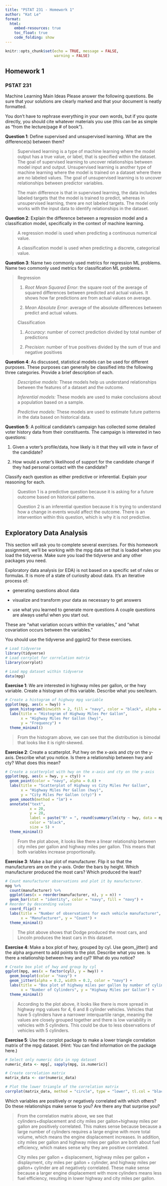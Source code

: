 ```yaml
---
title: "PSTAT 231 - Homework 1"
author: "Kat Le"
format:
  html:
    embed-resources: true 
    toc_float: true
    code_folding: show
---
```


```r
knitr::opts_chunk$set(echo = TRUE, message = FALSE,
                      warning = FALSE)
```

## Homework 1

### PSTAT 231

Machine Learning Main Ideas Please answer the following questions. Be sure that your solutions are clearly marked and that your document is neatly formatted.

You don't have to rephrase everything in your own words, but if you quote directly, you should cite whatever materials you use (this can be as simple as "from the lecture/page \# of book").

**Question 1**: Define supervised and unsupervised learning. What are the difference(s) between them?

> Supervised learning is a type of machine learning where the model output has a true value, or label, that is specified within the dataset. The goal of supervised learning to uncover relationships between model input and output. Unsupervised learning is another type of machine learning where the model is trained on a dataset where there are no labeled values. The goal of unsupervised learning is to uncover relationships between predictor variables.
>
> The main difference is that in supervised learning, the data includes labeled targets that the model is trained to predict, whereas in unsupervised learning, there are not labeled targets. The model only works with the input data to identify relationships in the dataset.

**Question 2**: Explain the difference between a regression model and a classification model, specifically in the context of machine learning.

> A regression model is used when predicting a continuous numerical value.
>
> A classification model is used when predicting a discrete, categorical value.

**Question 3**: Name two commonly used metrics for regression ML problems. Name two commonly used metrics for classification ML problems.

> Regression
>
> 1.  *Root Mean Squared Error*: the square root of the average of squared differences between predicted and actual values. It shows how far predictions are from actual values on average.
>
> 2.  *Mean Absolute Error*: average of the absolute differences between predict and actual values.
>
> Classification
>
> 1.  *Accuracy*: number of correct prediction divided by total number of predictions
>
> 2.  *Precision*: number of true positives divided by the sum of true and negative positives

**Question 4**: As discussed, statistical models can be used for different purposes. These purposes can generally be classified into the following three categories. Provide a brief description of each.

> *Descriptive models:* These models help us understand relationships between the features of a dataset and the outcome.
>
> *Inferential models:* These models are used to make conclusions about a population based on a sample.
>
> *Predictive models:* These models are used to estimate future patterns in the data based on historical data.

**Question 5**: A political candidate's campaign has collected some detailed voter history data from their constituents. The campaign is interested in two questions:

1.  Given a voter's profile/data, how likely is it that they will vote in favor of the candidate?

2.  How would a voter's likelihood of support for the candidate change if they had personal contact with the candidate?

Classify each question as either predictive or inferential. Explain your reasoning for each.

> Question 1 is a predictive question because it is asking for a future outcome based on historical patterns.
>
> Question 2 is an inferential question because it is trying to understand how a change in events would affect the outcome. There is an intervention within this question, which is why it is not predictive.

## Exploratory Data Analysis

This section will ask you to complete several exercises. For this homework assignment, we'll be working with the mpg data set that is loaded when you load the tidyverse. Make sure you load the tidyverse and any other packages you need.

Exploratory data analysis (or EDA) is not based on a specific set of rules or formulas. It is more of a state of curiosity about data. It's an iterative process of:

-   generating questions about data

-   visualize and transform your data as necessary to get answers

-   use what you learned to generate more questions A couple questions are always useful when you start out.

These are "what variation occurs within the variables," and "what covariation occurs between the variables."

You should use the tidyverse and ggplot2 for these exercises.

```r
# Load tidyverse
library(tidyverse)
# Load corrplot for correlation matrix
library(corrplot)

# Load mpg dataset within tidyverse
data(mpg)
```

**Exercise 1**: We are interested in highway miles per gallon, or the hwy variable. Create a histogram of this variable. Describe what you see/learn.

```r
# Create a histogram of highway mpg variable
ggplot(mpg, aes(x = hwy)) +
  geom_histogram(binwidth = 2, fill = "navy", color = "black", alpha = 0.7) +
  labs(title = "Histogram of Highway Miles Per Gallon",
       x = "Highway Miles Per Gallon (hwy)",
       y = "Frequency") +
  theme_minimal()
```

> From the histogram above, we can see that the distribution is bimodal that looks like it is right-skewed.

**Exercise 2**: Create a scatterplot. Put hwy on the x-axis and cty on the y-axis. Describe what you notice. Is there a relationship between hwy and cty? What does this mean?

```r
# Create a scatterplot with hwy on the x-axis and cty on the y-axis
ggplot(mpg, aes(x = hwy, y = cty)) +
  geom_point(color = "navy", alpha = 0.6) +
  labs(title = "Scatterplot of Highway vs City Miles Per Gallon",
       x = "Highway Miles Per Gallon (hwy)",
       y = "City Miles Per Gallon (cty)") +
  geom_smooth(method = "lm") +
  annotate("text", 
           x = 20, 
           y = 20, 
           label = paste("R² = ", round(summary(lm(cty ~ hwy, data = mpg))$r.squared, 2)),
           color = "black", 
           size = 5) +
  theme_minimal()
```

> From the plot above, it looks like there a linear relationship between city miles per gallon and highway miles per gallon. This means that both variables increase proportionally.

**Exercise 3**: Make a bar plot of manufacturer. Flip it so that the manufacturers are on the y-axis. Order the bars by height. Which manufacturer produced the most cars? Which produced the least?

```r
# Count manufacturer observations and plot it by manufacturer.
mpg %>%
  count(manufacturer) %>%
  ggplot(aes(x = reorder(manufacturer, n), y = n)) + 
  geom_bar(stat = "identity", color = "navy", fill = "navy") +
# Reorder by descending values
  coord_flip() +
  labs(title = "Number of observations for each vehicle manufacturer", 
       x = "Manufacturer", y = "Count") +
  theme_minimal()
```

> The plot above shows that Dodge produced the most cars, and Lincoln produces the least cars in this dataset.

**Exercise 4**: Make a box plot of hwy, grouped by cyl. Use geom_jitter() and the alpha argument to add points to the plot. Describe what you see. Is there a relationship between hwy and cyl? What do you notice?

```r
# Create box plot of hwy and group by cyl
ggplot(mpg, aes(x = factor(cyl), y = hwy)) +
  geom_boxplot(color = "navy") +
  geom_jitter(alpha = 0.2, width = 0.2, color = "navy") + 
  labs(title = "Box plot of highway miles per gallon by number of cylinders",
       x = "Number of Cylinders", y = "Highway Miles per Gallon") +
  theme_minimal()
```

> According to the plot above, it looks like there is more spread in highway mpg values for 4, 6 and 8 cylinder vehicles. Vehicles that have 5 cylinders have a narrower interquartile range, meaning the values are closely grouped together and there is low variability in vehicles with 5 cylinders. This could be due to less observations of vehicles with 5 cylinders.

**Exercise 5**: Use the corrplot package to make a lower triangle correlation matrix of the mpg dataset. (Hint: You can find information on the package here.)

```r
# Select only numeric data in npg dataset
numeric_data <- mpg[, sapply(mpg, is.numeric)]

# Create correlation matrix
matrix_data <- cor(numeric_data)

# Plot the lower triangle of the correlation matrix
corrplot(matrix_data, method = "circle", type = "lower", tl.col = "black", diag = FALSE)
```

Which variables are positively or negatively correlated with which others? Do these relationships make sense to you? Are there any that surprise you?

> From the correlation matrix above, we see that cylinders+displacement and city miles per gallon+highway miles per gallon are positively correlated. This makes sense because because a large number of cylinders requires a large engine with more total volume, which means the engine displacement increases. In addition, city miles per gallon and highway miles per gallon are both about fuel efficiency, which makes sense why they are positive correlated.
>
> City miles per gallon + displacement, highway miles per gallon + displayment, city miles per gallon + cylinder, and highway miles per gallon+ cylinder are all negatively correlated. These make sense because a larger engine displacement with more cylinders means less fuel efficiency, resulting in lower highway and city miles per gallon.
